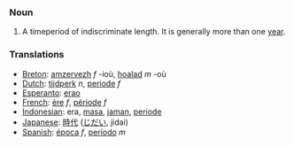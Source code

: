 === Noun ===
# A timeperiod of indiscriminate length.  It is generally more than one [[year]].

=== Translations ===
*[[Breton]]: [[amzervezh]] ''f'' -ioù, [[hoalad]] ''m'' -où
*[[Dutch]]: [[tijdperk]] ''n'', [[periode]] ''f''
*[[Esperanto]]: [[erao]]
*[[French]]: [[ère]] ''f'', [[période]] ''f''
*[[Indonesian]]: era, [[masa]], [[jaman]], [[periode]]
*[[Japanese]]: [[時代]] ([[じだい]], jidai)
*[[Spanish]]: [[época]] ''f'', [[período]] ''m''